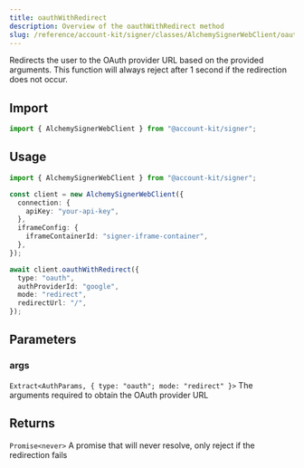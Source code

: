 ```yaml
---
title: oauthWithRedirect
description: Overview of the oauthWithRedirect method
slug: /reference/account-kit/signer/classes/AlchemySignerWebClient/oauthWithRedirect
---
```



Redirects the user to the OAuth provider URL based on the provided arguments. This function will always reject after 1 second if the redirection does not occur.

## Import

```ts
import { AlchemySignerWebClient } from "@account-kit/signer";
```

## Usage

```ts
import { AlchemySignerWebClient } from "@account-kit/signer";

const client = new AlchemySignerWebClient({
  connection: {
    apiKey: "your-api-key",
  },
  iframeConfig: {
    iframeContainerId: "signer-iframe-container",
  },
});

await client.oauthWithRedirect({
  type: "oauth",
  authProviderId: "google",
  mode: "redirect",
  redirectUrl: "/",
});
```

## Parameters

### args

`Extract<AuthParams, { type: "oauth"; mode: "redirect" }>`
The arguments required to obtain the OAuth provider URL

## Returns

`Promise<never>`
A promise that will never resolve, only reject if the redirection fails
